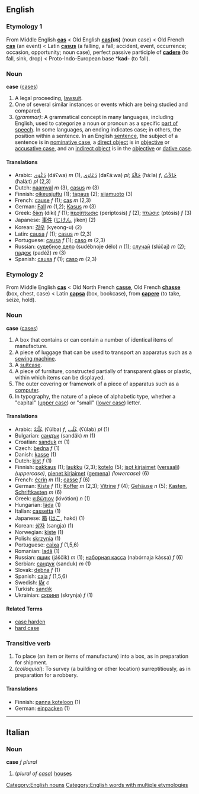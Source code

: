 ==English==
===Etymology 1===
From Middle English '''[[cas]]''' < Old English '''[[cas]](us)''' (noun case) < Old French '''[[cas]]''' (an event) < Latin '''[[casus]]''' (a falling, a fall; accident, event, occurrence; occasion, opportunity; noun case), perfect passive participle of '''[[cadere]]''' (to fall, sink, drop) < Proto-Indo-European base *'''kad-''' (to fall).

===Noun===
'''case''' ([[cases]])

#A legal proceeding, [[lawsuit]].
#One of several similar instances or events which are being studied and compared.
#(''grammar)'': A grammatical concept in many languages, including English, used to categorize a noun or pronoun as a specific [[part of speech]]. In some languages, an ending indicates case; in others, the position within a sentence. In an English [[sentence]], the subject of a sentence is in [[nominative case]], a [[direct object]] is in [[objective]] or [[accusative case]], and an [[indirect object]] is in the [[objective]] or [[dative case]].

====Translations====
*Arabic: [[دعوى|دَعْوَى]] (dáʕwa) ''m'' (1), [[دعاوى|دَعَاوَى]] (daʕáːwa) ''pl''; [[حالة|حَالَةٌ]] (ħáːla) ''f'', [[حالات|حَالاَتٌ]] (ħaláːt) ''pl'' (2,3)
*Dutch: [[naamval]] ''m'' (3), [[casus]] ''m'' (3)
*Finnish: [[oikeusjuttu]] (1); [[tapaus]] (2); [[sijamuoto]] (3)
*French: [[cause]] ''f'' (1); [[cas]] ''m'' (2,3)
*German: [[Fall]] ''m'' (1,2); [[Kasus]] ''m'' (3)
*Greek: [[δίκη]] (díki) ''f'' (1); [[περίπτωσις]] (períptosis) ''f'' (2); [[πτώσις]]  (ptósis) ''f'' (3)
*Japanese: [[事件]] ([[じけん]], jíken) (2)
*Korean: [[경우]] (kyeong-u) (2)
*Latin: [[causa]] ''f'' (1); [[casus]] ''m'' (2,3)
*Portuguese: [[causa]] ''f'' (1); [[caso]] ''m'' (2,3)
*Russian: [[судебное дело]] (sudébnoje délo) ''n'' (1); [[случай]] (slúčaj) ''m'' (2); [[падеж]] (padéž) ''m'' (3)
*Spanish: [[causa]] ''f'' (1); [[caso]] ''m'' (2,3)

===Etymology 2===
From Middle English '''[[cas]]''' < Old North French '''[[casse]]''', Old French '''[[chasse]]''' (box, chest, case) < Latin '''[[capsa]]''' (box, bookcase), from '''[[capere]]''' (to take, seize, hold).

===Noun===
'''case''' ([[cases]])

#A box that contains or can contain a number of identical items of manufacture.
#A piece of luggage that can be used to transport an apparatus such as a [[sewing machine]].
#A [[suitcase]].
#A piece of furniture, constructed partially of transparent glass or plastic, within which items can be displayed.
#The outer covering or framework of a piece of apparatus such as a [[computer]].
#In typography, the nature of a piece of alphabetic type, whether a "capital" ([[upper case]]) or "small" ([[lower case]]) letter.

====Translations====
*Arabic: [[علبة|عُلْبَةٌ]] (ʕúlba) ''f'', [[علب|عُلَب]] (ʕúlab) ''pl'' (1)
*Bulgarian: [[сандък]] (sandäk) ''m'' (1)
*Croatian: [[sanduk]] ''m'' (1)
*Czech: [[bedna]] ''f'' (1)
*Danish: [[kasse]] (1)
*Dutch: [[kist]]  ''f'' (1)
*Finnish: [[pakkaus]] (1); [[laukku]] (2,3); [[kotelo]] (5); [[isot kirjaimet]] ([[versaali]]) ''(uppercase)'', [[pienet kirjaimet]] ([[gemena]]) ''(lowercase)'' (6)
*French: [[écrin]] ''m'' (1); [[casse]] ''f'' (6)
*German: [[Kiste]] ''f'' (1); [[Koffer]] ''m'' (2,3); [[Vitrine]] ''f'' (4); [[Gehäuse]] ''n'' (5); [[Kasten]], [[Schriftkasten]] ''m'' (6)
*Greek: [[κιβώτιον]] (kivótion) ''n'' (1)
*Hungarian: [[láda]] (1)
*Italian: [[cassetta]] (1)
*Japanese: [[箱]] ([[はこ]], hakó) (1)
*Korean: [[상자]] (sangja) (1)
*Norwegian: [[kiste]] (1)
*Polish: [[skrzynia]] (1)
*Portuguese: [[caixa]] ''f'' (1,5,6)
*Romanian: [[ladă]] (1)
*Russian: [[ящик]] (jáščik) ''m'' (1); [[наборная касса]] (nabórnaja kássa) ''f'' (6)
*Serbian: [[сандук]] (sanduk) ''m'' (1)
*Slovak: [[debna]] ''f'' (1)
*Spanish: [[caja]] ''f'' (1,5,6)
*Swedish: [[lår]] ''c''
*Turkish: [[sandık]]
*Ukrainian: [[скриня]] (skrynja) ''f'' (1)

====Related Terms====
*[[case harden]]
*[[hard case]]

===Transitive verb===
#To place (an item or items of manufacture) into a box, as in preparation for shipment.
#(''colloquial''): To survey (a building or other location) surreptitiously, as in preparation for a robbery.

====Translations====

*Finnish: [[panna koteloon]] (1)
*German: [[einpacken]] (1)

[[Category:English nouns]]
[[Category:English words with multiple etymologies]]

----

==Italian==
===Noun===
'''case''' ''f plural''

#(''plural of [[casa#Italian|casa]]'') [[house]]s